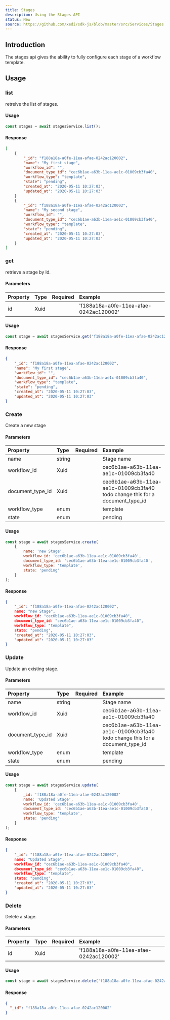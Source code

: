 ```yaml
---
title: Stages
description: Using the Stages API
status: New
source: https://github.com/xedi/sdk-js/blob/master/src/Services/Stages.ts
---
```



<BorderBox>
    <GithubIssue issue-id="62" />
</BorderBox>

## Introduction

The stages api gives the ability to fully configure each stage of a workflow <Link to="/docs/usage/templates">template</Link>.

## Usage

### list

retreive the list of stages.

#### Usage 

``` javascript
const stages = await stagesService.list();
```

#### Response

``` json
[
    {
        "_id": "f188a18a-a0fe-11ea-afae-0242ac120002",
        "name": "My first stage",
        "workflow_id": "",
        "document_type_id": "cec6b1ae-a63b-11ea-ae1c-01009cb3fa40",
        "workflow_type": "template",
        "state": "pending",
        "created_at": "2020-05-11 10:27:03",
        "updated_at": "2020-05-11 10:27:03"
    }
    {
        "_id": "f188a18a-a0fe-11ea-afae-0242ac120002",
        "name": "My second stage",
        "workflow_id": "",
        "document_type_id": "cec6b1ae-a63b-11ea-ae1c-01009cb3fa40",
        "workflow_type": "template",
        "state": "pending",
        "created_at": "2020-05-11 10:27:03",
        "updated_at": "2020-05-11 10:27:03"
    }
]
```

### get

retrieve a stage by Id.

#### Parameters

| Property | Type | Required | Example |
| :-- | :-- | :-: | :-- |
| id | Xuid | <CheckIcon color="green.5"/> | 'f188a18a-a0fe-11ea-afae-0242ac120002' |

#### Usage 

``` javascript
const stage = await stagesService.get('f188a18a-a0fe-11ea-afae-0242ac120002');
```

#### Response

``` json
{
    "_id": "f188a18a-a0fe-11ea-afae-0242ac120002",
    "name": "My first stage",
    "workflow_id": "",
    "document_type_id": "cec6b1ae-a63b-11ea-ae1c-01009cb3fa40",
    "workflow_type": "template",
    "state": "pending",
    "created_at": "2020-05-11 10:27:03",
    "updated_at": "2020-05-11 10:27:03"
}
```

### Create

Create a new stage

#### Parameters

| Property | Type | Required | Example |
| :-- | :-- | :-: | :-- |
| name | string |  |  Stage name |
| workflow_id | Xuid | <CheckIcon color="green.5"/> | cec6b1ae-a63b-11ea-ae1c-01009cb3fa40 |
| document_type_id | Xuid | | cec6b1ae-a63b-11ea-ae1c-01009cb3fa40 todo change this for a document_type_id |
| workflow_type | enum | <CheckIcon color="green.5"/> | template |
| state | enum | <CheckIcon color="green.5"/> |  pending |

#### Usage 

``` javascript
const stage = await stagesService.create(
    {
        name: 'new Stage',
        workflow_id: 'cec6b1ae-a63b-11ea-ae1c-01009cb3fa40',
        document_type_id: 'cec6b1ae-a63b-11ea-ae1c-01009cb3fa40',
        workflow_type: 'template',
        state: 'pending'
    }
);
```

#### Response

``` json
{
    "_id": "f188a18a-a0fe-11ea-afae-0242ac120002",
    name: "new Stage",
    workflow_id: "cec6b1ae-a63b-11ea-ae1c-01009cb3fa40",
    document_type_id: "cec6b1ae-a63b-11ea-ae1c-01009cb3fa40",
    workflow_type: "template",
    state: "pending",
    "created_at": "2020-05-11 10:27:03",
    "updated_at": "2020-05-11 10:27:03"
}
```

### Update

Update an existing stage.

#### Parameters

| Property | Type | Required | Example |
| :-- | :-- | :-: | :-- |
| name | string |  |  Stage name |
| workflow_id | Xuid | <CheckIcon color="green.5"/> | cec6b1ae-a63b-11ea-ae1c-01009cb3fa40 |
| document_type_id | Xuid | | cec6b1ae-a63b-11ea-ae1c-01009cb3fa40 todo change this for a document_type_id |
| workflow_type | enum | <CheckIcon color="green.5"/> | template |
| state | enum | <CheckIcon color="green.5"/> |  pending |

#### Usage 

``` javascript
const stage = await stagesService.update(
    {
        _id: 'f188a18a-a0fe-11ea-afae-0242ac120002'
        name: 'Updated Stage',
        workflow_id: 'cec6b1ae-a63b-11ea-ae1c-01009cb3fa40',
        document_type_id: 'cec6b1ae-a63b-11ea-ae1c-01009cb3fa40',
        workflow_type: 'template',
        state: 'pending'
    }
);
```

#### Response

``` json
{
    "_id": "f188a18a-a0fe-11ea-afae-0242ac120002",
    name: "Updated Stage",
    workflow_id: "cec6b1ae-a63b-11ea-ae1c-01009cb3fa40",
    document_type_id: "cec6b1ae-a63b-11ea-ae1c-01009cb3fa40",
    workflow_type: "template",
    state: "pending",
    "created_at": "2020-05-11 10:27:03",
    "updated_at": "2020-05-11 10:27:03"
}
```

### Delete

Delete a stage.

#### Parameters

| Property | Type | Required | Example |
| :-- | :-- | :-: | :-- |
| id | Xuid | <CheckIcon color="green.5"/> | 'f188a18a-a0fe-11ea-afae-0242ac120002' |

#### Usage 

``` javascript
const stage = await stagesService.delete('f188a18a-a0fe-11ea-afae-0242ac120002');
```

#### Response

``` json
{
  "_id": "f188a18a-a0fe-11ea-afae-0242ac120002"  
}
```
